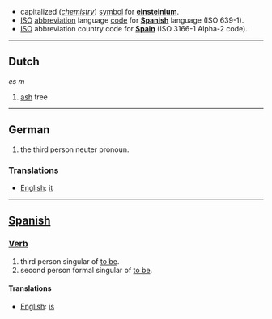 * capitalized (''[[chemistry]]'') [[symbol]] for '''[[einsteinium]]'''.
*[[ISO]] [[abbreviation]] language [[code]] for '''[[Spanish]]''' language (ISO 639-1).
*[[ISO]] abbreviation country code for '''[[Spain]]''' (ISO 3166-1 Alpha-2 code). 

----
==Dutch==
''es'' ''m''

#[[ash]] tree

----
==German==
#the third person neuter pronoun.

===Translations===
*[[English]]: [[it]]

----
==[[Spanish]]==

===[[Verb]]===
#third person singular of [[be#Verb|to be]].
#second person formal singular of [[be#Verb|to be]].

====Translations====
*[[English]]: [[is]]
